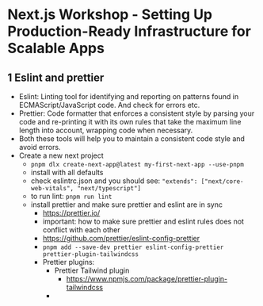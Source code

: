 # Next.js Workshop - Setting Up Production-Ready Infrastructure for Scalable Apps

## 1 Eslint and prettier

- Eslint: Linting tool for identifying and reporting on patterns found in ECMAScript/JavaScript code. And check for errors etc.
- Prettier: Code formatter that enforces a consistent style by parsing your code and re-printing it with its own rules that take the maximum line length into account, wrapping code when necessary.
- Both these tools will help you to maintain a consistent code style and avoid errors.
- Create a new next project
  - `pnpm dlx create-next-app@latest my-first-next-app --use-pnpm`
  - install with all defaults
  - check eslintrc.json and you should see: `"extends": ["next/core-web-vitals", "next/typescript"]`
  - to run lint: `pnpm run lint`
  - install prettier and make sure prettier and eslint are in sync
    - https://prettier.io/
    - important: how to make sure prettier and eslint rules does not conflict with each other
    - https://github.com/prettier/eslint-config-prettier
    - `pnpm add --save-dev prettier eslint-config-prettier prettier-plugin-tailwindcss`
    - Prettier plugins:
      - Prettier Tailwind plugin
        - https://www.npmjs.com/package/prettier-plugin-tailwindcss
      -
